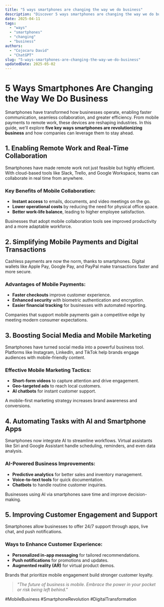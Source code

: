 ```yaml
---
title: "5 ways smartphones are changing the way we do business"
description: "Discover 5 ways smartphones are changing the way we do business with this in-depth guide, providing actionable insights and practical tips to boost your knowledge and results."
date: 2025-04-11
tags:
  - "ways"
  - "smartphones"
  - "changing"
  - "business"
authors:
  - "Cojocaru David"
  - "ChatGPT"
slug: "5-ways-smartphones-are-changing-the-way-we-do-business"
updatedDate: 2025-05-02
---
```


# 5 Ways Smartphones Are Changing the Way We Do Business  

Smartphones have transformed how businesses operate, enabling faster communication, seamless collaboration, and greater efficiency. From mobile payments to remote work, these devices are reshaping industries. In this guide, we'll explore **five key ways smartphones are revolutionizing business** and how companies can leverage them to stay ahead.  

## 1. Enabling Remote Work and Real-Time Collaboration  

Smartphones have made remote work not just feasible but highly efficient. With cloud-based tools like Slack, Trello, and Google Workspace, teams can collaborate in real time from anywhere.  

### Key Benefits of Mobile Collaboration:  
- **Instant access** to emails, documents, and video meetings on the go.  
- **Lower operational costs** by reducing the need for physical office space.  
- **Better work-life balance**, leading to higher employee satisfaction.  

Businesses that adopt mobile collaboration tools see improved productivity and a more adaptable workforce.  

## 2. Simplifying Mobile Payments and Digital Transactions  

Cashless payments are now the norm, thanks to smartphones. Digital wallets like Apple Pay, Google Pay, and PayPal make transactions faster and more secure.  

### Advantages of Mobile Payments:  
- **Faster checkouts** improve customer experience.  
- **Enhanced security** with biometric authentication and encryption.  
- **Easier financial tracking** for businesses with automated reporting.  

Companies that support mobile payments gain a competitive edge by meeting modern consumer expectations.  

## 3. Boosting Social Media and Mobile Marketing  

Smartphones have turned social media into a powerful business tool. Platforms like Instagram, LinkedIn, and TikTok help brands engage audiences with mobile-friendly content.  

### Effective Mobile Marketing Tactics:  
- **Short-form videos** to capture attention and drive engagement.  
- **Geo-targeted ads** to reach local customers.  
- **AI chatbots** for instant customer support.  

A mobile-first marketing strategy increases brand awareness and conversions.  

## 4. Automating Tasks with AI and Smartphone Apps  

Smartphones now integrate AI to streamline workflows. Virtual assistants like Siri and Google Assistant handle scheduling, reminders, and even data analysis.  

### AI-Powered Business Improvements:  
- **Predictive analytics** for better sales and inventory management.  
- **Voice-to-text tools** for quick documentation.  
- **Chatbots** to handle routine customer inquiries.  

Businesses using AI via smartphones save time and improve decision-making.  

## 5. Improving Customer Engagement and Support  

Smartphones allow businesses to offer 24/7 support through apps, live chat, and push notifications.  

### Ways to Enhance Customer Experience:  
- **Personalized in-app messaging** for tailored recommendations.  
- **Push notifications** for promotions and updates.  
- **Augmented reality (AR)** for virtual product demos.  

Brands that prioritize mobile engagement build stronger customer loyalty.  

> _"The future of business is mobile. Embrace the power in your pocket or risk being left behind."_  

#MobileBusiness #SmartphoneRevolution #DigitalTransformation
